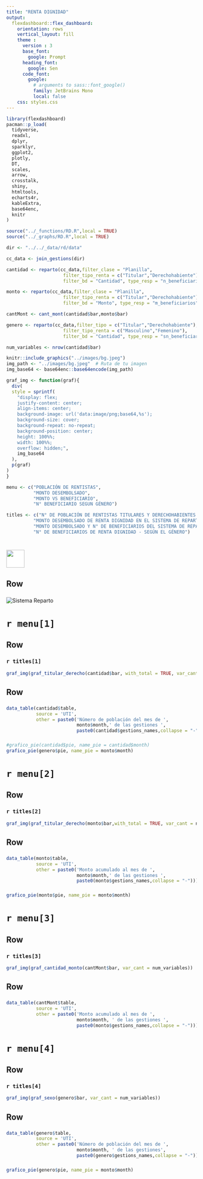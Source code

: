 ```yaml
---
title: "RENTA DIGNIDAD"
output: 
  flexdashboard::flex_dashboard:
    orientation: rows
    vertical_layout: fill
    theme : 
      version : 3
      base_font: 
        google: Prompt
      heading_font:
        google: Sen
      code_font:
        google: 
          # arguments to sass::font_google() 
          family: JetBrains Mono
          local: false
    css: styles.css
---
```


```r
library(flexdashboard)
pacman::p_load(
  tidyverse,
  readxl,
  dplyr,
  sparklyr,
  ggplot2,
  plotly,
  DT,
  scales,
  arrow,
  crosstalk,
  shiny,
  htmltools,
  echarts4r,
  kableExtra,
  base64enc,
  knitr
)

source("../_functions/RD.R",local = TRUE)
source("../_graphs/RD.R",local = TRUE)

dir <- "../../_data/rd/data"

cc_data <- join_gestions(dir)

cantidad <- reparto(cc_data,filter_clase = "Planilla", 
                     filter_tipo_renta = c("Titular","Derechohabiente"),
                     filter_bd = "Cantidad", type_resp = "n_beneficiarios")

monto <- reparto(cc_data,filter_clase = "Planilla", 
                     filter_tipo_renta = c("Titular","Derechohabiente"),
                     filter_bd = "Monto", type_resp = "m_beneficiarios")

cantMont <- cant_mont(cantidad$bar,monto$bar)

genero <- reparto(cc_data,filter_tipo = c("Titular","Derechohabiente"), 
                     filter_tipo_renta = c("Masculino","Femenino"),
                     filter_bd = "Cantidad", type_resp = "sn_beneficiarios")

num_variables <- nrow(cantidad$bar)

knitr::include_graphics("../images/bg.jpeg")
img_path <- "../images/bg.jpeg"  # Ruta de tu imagen
img_base64 <- base64enc::base64encode(img_path)

graf_img <- function(graf){
  div(
  style = sprintf(
    "display: flex; 
    justify-content: center; 
    align-items: center; 
    background-image: url('data:image/png;base64,%s'); 
    background-size: cover; 
    background-repeat: no-repeat; 
    background-position: center; 
    height: 100%%; 
    width: 100%%; 
    overflow: hidden;",
    img_base64
  ),
  p(graf)
)
}

menu <- c("POBLACIÓN DE RENTISTAS",
          "MONTO DESEMBOLSADO",
          "MONTO VS BENEFICIARIO",
          "N° BENEFICIARIO SEGUN GÉNERO")

titles <- c("N° DE POBLACIÓN DE RENTISTAS TITULARES Y DERECHOHABIENTES DEL SISTEMA DE REPARTO – RENTA DIGNIDAD",
          "MONTO DESEMBOLSADO DE RENTA DIGNIDAD EN EL SISTEMA DE REPARTO (EXPRESADO EN MILLONES DE BOLIVIANOS)",
          "MONTO DESEMBOLSADO Y N° DE BENEFICIARIOS DEL SISTEMA DE REPARTO - RENTA DIGNIDAD",
          "N° DE BENEFICIARIOS DE RENTA DIGNIDAD - SEGÚN EL GÉNERO")

```

# <img src='../images/logo.png' style='height: 47.5px; vertical-align: middle; background-color: white;'> 

## Row

### 

<img src="../images/RD.png" alt="Sistema Reparto" style="max-width: 100%;">

# `r menu[1]`

## Row {data-height=800}

### `r titles[1]`

```r
graf_img(graf_titular_derecho(cantidad$bar, with_total = TRUE, var_cant = num_variables))
```

## Row 

### {data-width=650}

```r
data_table(cantidad$table,
           source = 'UTI',
           other = paste0('Número de población del mes de ', 
                          monto$month,' de las gestiones ',
                          paste0(cantidad$gestions_names,collapse = "-")))
```

###  {data-width=350}

```r
#grafico_pie(cantidad$pie, name_pie = cantidad$month)
grafico_pie(genero$pie, name_pie = monto$month)
```

# `r menu[2]`

## Row {data-height=800}

### `r titles[2]`

```r
graf_img(graf_titular_derecho(monto$bar,with_total = TRUE, var_cant = num_variables))
```

## Row 

### {data-width=650}

```r
data_table(monto$table,
           source = 'UTI',
           other = paste0('Monto acumulado al mes de ', 
                          monto$month,' de las gestiones ', 
                          paste0(monto$gestions_names,collapse = "-")))
```

###  {data-width=350}

```r
grafico_pie(monto$pie, name_pie = monto$month)
```

# `r menu[3]`

Row {data-height=800}
-----------------------------------------------------------------------

### `r titles[3]`

```r
graf_img(graf_cantidad_monto(cantMont$bar, var_cant = num_variables))
```

## Row 

### 

```r
data_table(cantMont$table,
           source = 'UTI',
           other = paste0('Monto acumulado al mes de ', 
                          monto$month, ' de las gestiones ', 
                          paste0(monto$gestions_names,collapse = "-")))
```

# `r menu[4]`

Row {data-height=800}
-----------------------------------------------------------------------

### `r titles[4]`

```r
graf_img(graf_sexo(genero$bar, var_cant = num_variables))
```

## Row

### {data-width=650}

```r
data_table(genero$table,
           source = 'UTI',
           other = paste0('Número de población del mes de ', 
                          monto$month, ' de las gestiones', 
                          paste0(genero$gestions_names,collapse = "-")))
```

###  {data-width=350}

```r
grafico_pie(genero$pie, name_pie = monto$month)
```